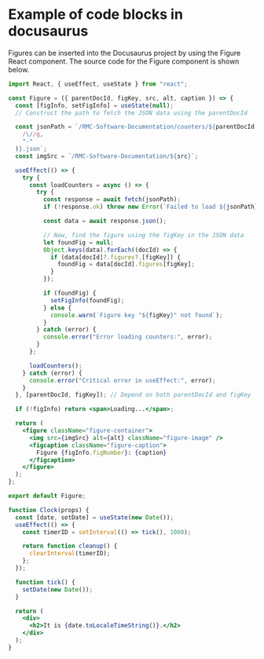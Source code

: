 
# Example of code blocks in docusaurus

Figures can be inserted into the Docusaurus project by using the Figure React component. The source code for the
Figure component is shown below.

```jsx title="/src/components/Figure.js"
import React, { useEffect, useState } from "react";

const Figure = ({ parentDocId, figKey, src, alt, caption }) => {
  const [figInfo, setFigInfo] = useState(null);
  // Construct the path to fetch the JSON data using the parentDocId

  const jsonPath = `/RMC-Software-Documentation/counters/${parentDocId.replace(
    /\//g,
    "-"
  )}.json`;
  const imgSrc = `/RMC-Software-Documentation/${src}`;

  useEffect(() => {
    try {
      const loadCounters = async () => {
        try {
          const response = await fetch(jsonPath);
          if (!response.ok) throw new Error(`Failed to load ${jsonPath}`);

          const data = await response.json();

          // Now, find the figure using the figKey in the JSON data
          let foundFig = null;
          Object.keys(data).forEach((docId) => {
            if (data[docId]?.figures?.[figKey]) {
              foundFig = data[docId].figures[figKey];
            }
          });

          if (foundFig) {
            setFigInfo(foundFig);
          } else {
            console.warn(`Figure key "${figKey}" not found`);
          }
        } catch (error) {
          console.error("Error loading counters:", error);
        }
      };

      loadCounters();
    } catch (error) {
      console.error("Critical error in useEffect:", error);
    }
  }, [parentDocId, figKey]); // Depend on both parentDocId and figKey

  if (!figInfo) return <span>Loading...</span>;

  return (
    <figure className="figure-container">
      <img src={imgSrc} alt={alt} className="figure-image" />
      <figcaption className="figure-caption">
        Figure {figInfo.figNumber}: {caption}
      </figcaption>
    </figure>
  );
};

export default Figure;
```

```jsx live
function Clock(props) {
  const [date, setDate] = useState(new Date());
  useEffect(() => {
    const timerID = setInterval(() => tick(), 1000);

    return function cleanup() {
      clearInterval(timerID);
    };
  });

  function tick() {
    setDate(new Date());
  }

  return (
    <div>
      <h2>It is {date.toLocaleTimeString()}.</h2>
    </div>
  );
}
```
